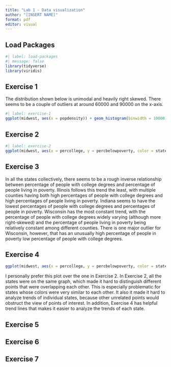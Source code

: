 ```yaml
---
title: "Lab 1 - Data visualization"
author: "[INSERT NAME]"
format: pdf
editor: visual
---
```


## Load Packages

```r
#| label: load-packages
#| message: false
library(tidyverse)
library(viridis)
```

## Exercise 1

The distribution shown below is unimodal and heavily right skewed. There seems to be a couple of outliers at around 60000 and 90000 on the x-axis.

```r
#| label: exercise-1
ggplot(midwest, aes(x = popdensity)) + geom_histogram(binwidth = 10000) + ggtitle("Population density of counties")

```

## Exercise 2

```r
#| label: exercise-2
ggplot(midwest, aes(x = percollege, y = percbelowpoverty, color = state)) + geom_point() + scale_color_viridis_d() + ggtitle("Percent with college degrees vs. Percent in poverty")
```

## Exercise 3

In all the states collectively, there seems to be a rough inverse relationship between percentage of people with college degrees and percentage of people living in poverty. Illinois follows this trend the least, with multiple counties having both high percentages of people with college degrees and high percentages of people living in poverty. Indiana seems to have the lowest percentages of people with college degrees and percentages of people in poverty. Wisconsin has the most constant trend, with the percentage of people with college degrees widely varying (although more right-skewed) and the percentage of people living in poverty being relatively constant among different counties. There is one major outlier for Wisconsin, however, that has an unusually high percentage of people in poverty low percentage of people with college degrees.

## Exercise 4

```r
ggplot(midwest, aes(x = percollege, y = percbelowpoverty, color = state)) + geom_point() + facet_wrap(vars(state)) + scale_color_viridis_d() + ggtitle("Percent with college degrees vs. Percent in poverty") + geom_smooth(se = FALSE)
```

I personally prefer this plot over the one in Exercise 2. In Exercise 2, all the states were on the same graph, which made it hard to distinguish different points that were overlapping each other. This is especially problematic for states whose colors were very similar to each other. It also it made it hard to analyze trends of individual states, because other unrelated points would obstruct the view of points of interest. In addition, Exercise 4 has helpful trend lines that makes it easier to analyze the trends of each state.

## Exercise 5

## Exercise 6

## Exercise 7
